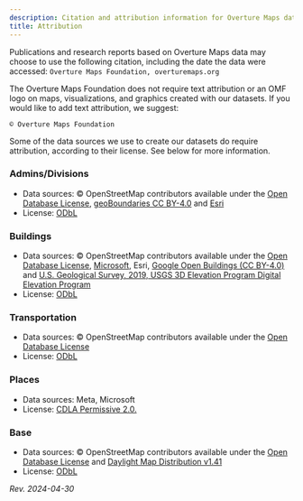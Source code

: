 ```yaml
---
description: Citation and attribution information for Overture Maps data sources, data products, and visualizations created with Overture Maps datasets
title: Attribution
---
```


Publications and research reports based on Overture Maps data may choose to use the following citation, including the date the data were accessed: `Overture Maps Foundation, overturemaps.org` 

The Overture Maps Foundation does not require text attribution or an OMF logo on maps, visualizations, and graphics created with our datasets. If you would like to add text attribution, we suggest: 

`© Overture Maps Foundation` 

Some of the data sources we use to create our datasets do require attribution, according to their license. See below for more information.

### Admins/Divisions
- Data sources: © OpenStreetMap contributors available under the [Open Database License](https://www.openstreetmap.org/copyright), [geoBoundaries CC BY-4.0](https://www.geoboundaries.org/) and [Esri](https://www.esri.com/en-us/home) 
- License: [ODbL](https://opendatacommons.org/licenses/odbl/)


### Buildings
- Data sources: © OpenStreetMap contributors available under the [Open Database License](https://www.openstreetmap.org/copyright), [Microsoft](https://www.microsoft.com/en-us/), Esri, [Google Open Buildings (CC BY-4.0)](https://arxiv.org/abs/2107.12283) and [U.S. Geological Survey, 2019, USGS 3D Elevation Program Digital Elevation Program](https://www.usgs.gov/3d-elevation-program)
- License: [ODbL](https://opendatacommons.org/licenses/odbl/)

### Transportation
- Data sources: © OpenStreetMap contributors available under the [Open Database License](https://www.openstreetmap.org/copyright)
- License: [ODbL](https://opendatacommons.org/licenses/odbl/)


### Places
- Data sources: Meta, Microsoft
- License: [CDLA Permissive 2.0.](https://cdla.dev/permissive-2-0/)

### Base
- Data sources: © OpenStreetMap contributors available under the [Open Database License](https://www.openstreetmap.org/copyright) and [Daylight Map Distribution v1.41](https://daylightmap.org/) 
- License: [ODbL](https://opendatacommons.org/licenses/odbl/)





_Rev. 2024-04-30_
